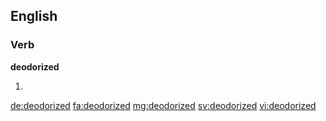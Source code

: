 ==English==

===Verb===
'''deodorized'''

# {{past of|deodorize}}

[[de:deodorized]]
[[fa:deodorized]]
[[mg:deodorized]]
[[sv:deodorized]]
[[vi:deodorized]]